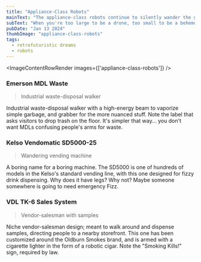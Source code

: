 ```yaml
---
title: "Appliance-Class Robots"
mainText: "The appliance-class robots continue to silently wander the gallerias of long dead malls."
subText: "When you're too large to be a drone, too small to be a behemoth, too mobile to be a micromanager, and not versatile enough to be an interfacer..."
pubDate: "Jan 13 2024"
thumbImage: "appliance-class-robots"
tags:
  - retrofuturistic dreams
  - robots
---
```



<ImageContentRowRender 
  images={['appliance-class-robots']}
/>

### Emerson MDL Waste
> Industrial waste-disposal walker

Industrial waste-disposal walker with a high-energy beam to vaporize simple garbage, and grabber for the more nuanced stuff. Note the label that asks visitors to drop trash on the floor. It's simpler that way... you don't want MDLs confusing people's arms for waste.

### Kelso Vendomatic SD5000-25 
> Wandering vending machine

A boring name for a boring machine. The SD5000 is one of hundreds of models in the Kelso's standard vending line, with this one designed for fizzy drink dispensing. Why does it have legs? Why not? Maybe someone somewhere is going to need emergency Fizz.

### VDL TK-6 Sales System
> Vendor-salesman with samples

Niche vendor-salesman design; meant to walk around and dispense samples, directing people to a nearby storefront. This one has been customized around the Oldburn Smokes brand, and is armed with a cigarette lighter in the form of a robotic cigar. Note the "Smoking Kills!" sign, required by law.
